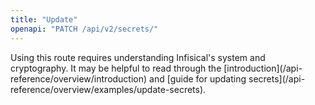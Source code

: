 ```yaml
---
title: "Update"
openapi: "PATCH /api/v2/secrets/"
---
```


<Tip>
  Using this route requires understanding Infisical's system and cryptography.
  It may be helpful to read through the
  [introduction](/api-reference/overview/introduction) and [guide for updating
  secrets](/api-reference/overview/examples/update-secrets).
</Tip>
